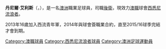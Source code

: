 '''丹尼爾·艾利斯'''（{{lang-en|Daniel Alessi}}，{{bd|1997年|8月26日}}），是一名[[澳洲|澳洲]]職業足球員，司職[[後衛|後衛]]，現效力[[澳職|澳職]]球會[[西悉尼流浪者|西悉尼流浪者]]。

2013年16歲加入西流青年軍，2014年與球會簽職業合約，直至2015/16球季完結才會到期。

{{DEFAULTSORT: Alessi, Daniel}}
[[Category:澳職球員|Category:澳職球員]]
[[Category:西悉尼流浪者球員|Category:西悉尼流浪者球員]]
[[Category:澳洲足球運動員|Category:澳洲足球運動員]]


{{fbr-stub}}